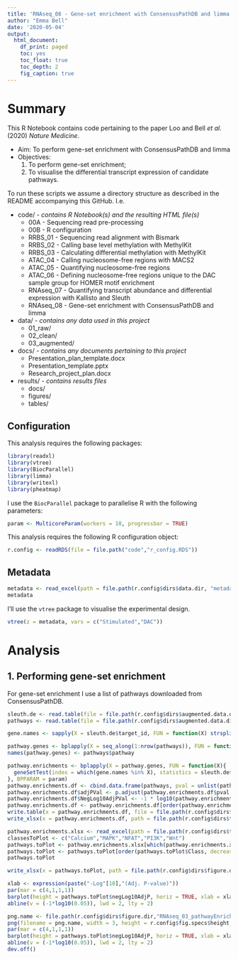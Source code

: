```yaml
---
title: 'RNAseq_08 - Gene-set enrichment with ConsensusPathDB and limma'
author: "Emma Bell"
date: '2020-05-04'
output:
  html_document:
    df_print: paged
    toc: yes
    toc_float: true
    toc_depth: 2
    fig_caption: true
---
```


# Summary

This R Notebook contains code pertaining to the paper Loo and Bell _et al._ (2020) _Nature Medicine_.

* Aim: To perform gene-set enrichment with ConsensusPathDB and limma
* Objectives:
  1. To perform gene-set enrichment;
  2. To visualise the differential transcript expression of candidate pathways.

To run these scripts we assume a directory structure as described in the README accompanying this GitHub. I.e.

* code/ - _contains R Notebook(s) and the resulting HTML file(s)_
  * 00A - Sequencing read pre-processing
  * 00B - R configuration
  * RRBS_01 - Sequencing read alignment with Bismark
  * RRBS_02 - Calling base level methylation with MethylKit
  * RRBS_03 - Calculating differential methylation with MethylKit
  * ATAC_04 - Calling nucleosome-free regions with MACS2
  * ATAC_05 - Quantifying nucleosome-free regions
  * ATAC_06 - Defining nucleosome-free regions unique to the DAC sample group for HOMER motif enrichment
  * RNAseq_07 - Quantifying transcript abundance and differential expression with Kallisto and Sleuth
  * RNAseq_08 - Gene-set enrichment with ConsensusPathDB and limma
* data/ - _contains any data used in this project_
  * 01_raw/
  * 02_clean/
  * 03_augmented/
* docs/ - _contains any documents pertaining to this project_
  * Presentation_plan_template.docx
  * Presentation_template.pptx
  * Research_project_plan.docx
* results/ - _contains results files_
  * docs/
  * figures/
  * tables/

## Configuration

This analysis requires the following packages:

```r
library(readxl)
library(vtree)
library(BiocParallel)
library(limma)
library(writexl)
library(pheatmap)
```

I use the `BiocParallel` package to parallelise R with the following parameters:

```r
param <- MulticoreParam(workers = 10, progressbar = TRUE)
```

This analysis requires the following R configuration object:

```r
r.config <- readRDS(file = file.path("code","r_config.RDS"))
```

## Metadata

```r
metadata <- read_excel(path = file.path(r.config$dirs$data.dir, "metadata.xlsx"), sheet = "RNAseq")
metadata
```

I'll use the `vtree` package to visualise the experimental design.

```r
vtree(z = metadata, vars = c("Stimulated","DAC"))
```

# Analysis

## 1. Performing gene-set enrichment

For gene-set enrichment I use a list of pathways downloaded from ConsensusPathDB.

```r
sleuth.de <- read.table(file = file.path(r.config$dirs$augmented.data.dir,"05_rnaseq_kallisto","02_sleuth","sleuthDE_DACvsStim.txt"), header = TRUE, sep = "\t", stringsAsFactors = FALSE)
pathways <- read.table(file = file.path(r.config$dirs$augmented.data.dir,"05_rnaseq_kallisto","04_geneSetEnrichment","CPDB_pathways_genes.tab"), header = TRUE, sep = "\t", stringsAsFactors = FALSE, comment.char = "")
```

```r
gene.names <- sapply(X = sleuth.de$target_id, FUN = function(X) strsplit(x = X, split = "\\|")[[1]][6])
```


```r
pathway.genes <- bplapply(X = seq_along(1:nrow(pathways)), FUN = function(i) strsplit(as.character(pathways$hgnc_symbol_ids[i]),split=",")[[1]], BPPARAM = param)
names(pathway.genes) <- pathways$pathway
```

```r
pathway.enrichments <- bplapply(X = pathway.genes, FUN = function(X){
  geneSetTest(index = which(gene.names %in% X), statistics = sleuth.de$test_stat, ranks.only = FALSE, type = "f", alternative = "mixed")
}, BPPARAM = param)
pathway.enrichments.df <- cbind.data.frame(pathways, pval = unlist(pathway.enrichments), stringsAsFactors = FALSE)
pathway.enrichments.df$adjPVal <- p.adjust(pathway.enrichments.df$pval, method = "BH")
pathway.enrichments.df$NegLog10AdjPVal <- -1 * log10(pathway.enrichments.df$adjPVal)
pathway.enrichments.df <- pathway.enrichments.df[order(pathway.enrichments.df$adjPVal),]
write.table(x = pathway.enrichments.df, file = file.path(r.config$dirs$augmented.data.dir,"05_rnaseq_kallisto","04_geneSetEnrichment","pathwayEnrichments.txt"), sep = "\t", quote = FALSE, row.names = FALSE)
write_xlsx(x = pathway.enrichments.df, path = file.path(r.config$dirs$table.dir,"RNAseq_SupplementaryTable_03.xlsx"), col_names = TRUE, format_headers = TRUE)
```

```r
pathway.enrichments.xlsx <- read_excel(path = file.path(r.config$dirs$table.dir,"RNAseq_SupplementaryTable_03.xlsx"))
classesToPlot <- c("Calcium","MAPK","NFAT","PI3K","Wnt")
pathways.toPlot <- pathway.enrichments.xlsx[which(pathway.enrichments.xlsx$adjPVal <= 0.05 & pathway.enrichments.xlsx$Class %in% classesToPlot),]
pathways.toPlot <- pathways.toPlot[order(pathways.toPlot$Class, decreasing = TRUE),]
pathways.toPlot
```

```r
write_xlsx(x = pathways.toPlot, path = file.path(r.config$dirs$figure.dir,"RNAseq_S01_pathwayEnrichment.xlsx"), col_names = TRUE, format_headers = TRUE)
```


```r
xlab <- expression(paste("-Log"[10],"(Adj. P-value)"))
par(mar = c(4,1,1,1))
barplot(height = pathways.toPlot$negLog10AdjP, horiz = TRUE, xlab = xlab)
abline(v = (-1*log10(0.05)), lwd = 2, lty = 2)
```

```r
png.name <- file.path(r.config$dirs$figure.dir,"RNAseq_03_pathwayEnrichment.png")
png(filename = png.name, width = 3, height = r.config$fig.specs$height, units = r.config$fig.specs$units, res = r.config$fig.specs$res, pointsize = r.config$fig.specs$pointsize)
par(mar = c(4,1,1,1))
barplot(height = pathways.toPlot$negLog10AdjP, horiz = TRUE, xlab = xlab)
abline(v = (-1*log10(0.05)), lwd = 2, lty = 2)
dev.off()
```

